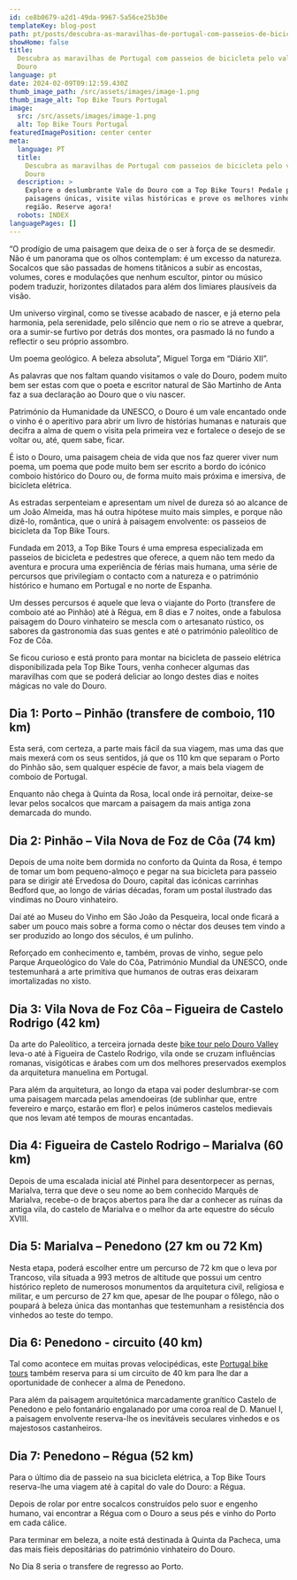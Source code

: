 ```yaml
---
id: ce8b0679-a2d1-49da-9967-5a56ce25b30e
templateKey: blog-post
path: pt/posts/descubra-as-maravilhas-de-portugal-com-passeios-de-bicicleta-pelo-vale-do-douro
showHome: false
title:
  Descubra as maravilhas de Portugal com passeios de bicicleta pelo vale do
  Douro
language: pt
date: 2024-02-09T09:12:59.430Z
thumb_image_path: /src/assets/images/image-1.png
thumb_image_alt: Top Bike Tours Portugal
image:
  src: /src/assets/images/image-1.png
  alt: Top Bike Tours Portugal
featuredImagePosition: center center
meta:
  language: PT
  title:
    Descubra as maravilhas de Portugal com passeios de bicicleta pelo vale do
    Douro
  description: >
    Explore o deslumbrante Vale do Douro com a Top Bike Tours! Pedale por
    paisagens únicas, visite vilas históricas e prove os melhores vinhos da
    região. Reserve agora!
  robots: INDEX
languagePages: []
---
```


“O prodígio de uma paisagem que deixa de o ser à força de se desmedir. Não é um
panorama que os olhos contemplam: é um excesso da natureza. Socalcos que são
passadas de homens titânicos a subir as encostas, volumes, cores e modulações
que nenhum escultor, pintor ou músico podem traduzir, horizontes dilatados para
além dos limiares plausíveis da visão. 

Um universo virginal, como se tivesse acabado de nascer, e já eterno pela
harmonia, pela serenidade, pelo silêncio que nem o rio se atreve a quebrar, ora
a sumir-se furtivo por detrás dos montes, ora pasmado lá no fundo a reflectir o
seu próprio assombro. 

Um poema geológico. A beleza absoluta”, Miguel Torga em “Diário XII”.

As palavras que nos faltam quando visitamos o vale do Douro, podem muito bem ser
estas com que o poeta e escritor natural de São Martinho de Anta faz a sua
declaração ao Douro que o viu nascer.

Património da Humanidade da UNESCO, o Douro é um vale encantado onde o vinho é o
aperitivo para abrir um livro de histórias humanas e naturais que decifra a alma
de quem o visita pela primeira vez e fortalece o desejo de se voltar ou, até,
quem sabe, ficar.

É isto o Douro, uma paisagem cheia de vida que nos faz querer viver num poema,
um poema que pode muito bem ser escrito a bordo do icónico comboio histórico do
Douro ou, de forma muito mais próxima e imersiva, de bicicleta elétrica.

As estradas serpenteiam e apresentam um nível de dureza só ao alcance de um João
Almeida, mas há outra hipótese muito mais simples, e porque não dizê-lo,
romântica, que o unirá à paisagem envolvente: os passeios de bicicleta da Top
Bike Tours.

Fundada em 2013, a Top Bike Tours é uma empresa especializada em passeios de
bicicleta e pedestres que oferece, a quem não tem medo da aventura e procura uma
experiência de férias mais humana, uma série de percursos que privilegiam o
contacto com a natureza e o património histórico e humano em Portugal e no norte
de Espanha.

Um desses percursos é aquele que leva o viajante do Porto (transfere de comboio
até ao Pinhão) até à Régua, em 8 dias e 7 noites, onde a fabulosa paisagem do
Douro vinhateiro se mescla com o artesanato rústico, os sabores da gastronomia
das suas gentes e até o património paleolítico de Foz de Côa.

Se ficou curioso e está pronto para montar na bicicleta de passeio elétrica
disponibilizada pela Top Bike Tours, venha conhecer algumas das maravilhas com
que se poderá deliciar ao longo destes dias e noites mágicas no vale do Douro.

## Dia 1: Porto – Pinhão (transfere de comboio, 110 km)

Esta será, com certeza, a parte mais fácil da sua viagem, mas uma das que mais
mexerá com os seus sentidos, já que os 110 km que separam o Porto do Pinhão são,
sem qualquer espécie de favor, a mais bela viagem de comboio de Portugal.

Enquanto não chega à Quinta da Rosa, local onde irá pernoitar, deixe-se levar
pelos socalcos que marcam a paisagem da mais antiga zona demarcada do mundo.

## Dia 2: Pinhão – Vila Nova de Foz de Côa (74 km)

Depois de uma noite bem dormida no conforto da Quinta da Rosa, é tempo de tomar
um bom pequeno-almoço e pegar na sua bicicleta para passeio para se dirigir até
Ervedosa do Douro, capital das icónicas carrinhas  Bedford que, ao longo de
várias décadas, foram um postal ilustrado das vindimas no Douro vinhateiro.

Daí até ao Museu do Vinho em São João da Pesqueira, local onde ficará a saber um
pouco mais sobre a forma como o néctar dos deuses tem vindo a ser produzido ao
longo dos séculos, é um pulinho.

Reforçado em conhecimento e, também, provas de vinho, segue pelo Parque
Arqueológico do Vale do Côa, Património Mundial da UNESCO, onde testemunhará a
arte primitiva que humanos de outras eras deixaram imortalizadas no xisto.

## Dia 3: Vila Nova de Foz Côa – Figueira de Castelo Rodrigo (42 km)

Da arte do Paleolítico, a terceira jornada deste
[bike tour pelo Douro Valley](https://topbiketoursportugal.com/douro-valley-full-day-bike-ride)
leva-o até à Figueira de Castelo Rodrigo, vila onde se cruzam influências
romanas, visigóticas e árabes com um dos melhores preservados exemplos da
arquitetura manuelina em Portugal.

Para além da arquitetura, ao longo da etapa vai poder deslumbrar-se com uma
paisagem marcada pelas amendoeiras (de sublinhar que, entre fevereiro e março,
estarão em flor) e pelos inúmeros castelos medievais que nos levam até tempos de
mouras encantadas.

## Dia 4: Figueira de Castelo Rodrigo – Marialva (60 km)

Depois de uma escalada inicial até Pinhel para desentorpecer as pernas,
Marialva, terra que deve o seu nome ao bem conhecido Marquês de Marialva,
recebe-o de braços abertos para lhe dar a conhecer as ruínas da antiga vila, do
castelo de Marialva e o melhor da arte equestre do século XVIII.

## Dia 5: Marialva – Penedono (27 km ou 72 Km)

Nesta etapa, poderá escolher entre um percurso de 72 km que o leva por Trancoso,
vila situada a 993 metros de altitude que possui um centro histórico repleto de
numerosos monumentos da arquitetura civil, religiosa e militar, e um percurso de
27 km que, apesar de lhe poupar o fôlego, não o poupará à beleza única das
montanhas que testemunham a resistência dos vinhedos ao teste do tempo.

## Dia 6: Penedono - circuito (40 km)

Tal como acontece em muitas provas velocipédicas, este
[Portugal bike tours](https://topbiketoursportugal.com/) também reserva para si
um circuito de 40 km para lhe dar a oportunidade de conhecer a alma de Penedono.

Para além da paisagem arquitetónica marcadamente granítico Castelo de Penedono e
pelo fontanário engalanado por uma coroa real de D. Manuel I, a paisagem
envolvente reserva-lhe os inevitáveis seculares vinhedos e os majestosos
castanheiros.

## Dia 7: Penedono – Régua (52 km)

Para o último dia de passeio na sua bicicleta elétrica, a Top Bike Tours
reserva-lhe uma viagem até à capital do vale do Douro: a Régua.

Depois de rolar por entre socalcos construídos pelo suor e engenho humano, vai
encontrar a Régua com o Douro a seus pés e vinho do Porto em cada cálice.

Para terminar em beleza, a noite está destinada à Quinta da Pacheca, uma das
mais fieis depositárias do património vinhateiro do Douro. 

No Dia 8 seria o transfere de regresso ao Porto.
